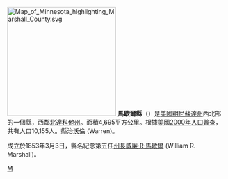 {{Otheruses|馬歇爾縣|subject=美國明尼蘇達州的一個縣|other=同名的縣}}
[[File:Map_of_Minnesota_highlighting_Marshall_County.svg|250px]]
'''馬歇爾縣'''（{{lang-en|Marshall County}}）是[[美國|美國]][[明尼蘇達州|明尼蘇達州]]西北部的一個縣，西鄰[[北達科他州|北達科他州]]。面積4,695平方公里。根據[[美國2000年人口普查|美國2000年人口普查]]，共有人口10,155人。縣治[[沃倫_(明尼蘇達州)|沃倫]] (Warren)。
	
成立於1853年3月3日，縣名紀念第五任[[明尼蘇達州州長|州長]][[威廉·R·馬歇爾|威廉·R·馬歇爾]] (William R. Marshall)。
{{Minnesota-stub}}

[[Category:明尼苏达州行政区划|M]]